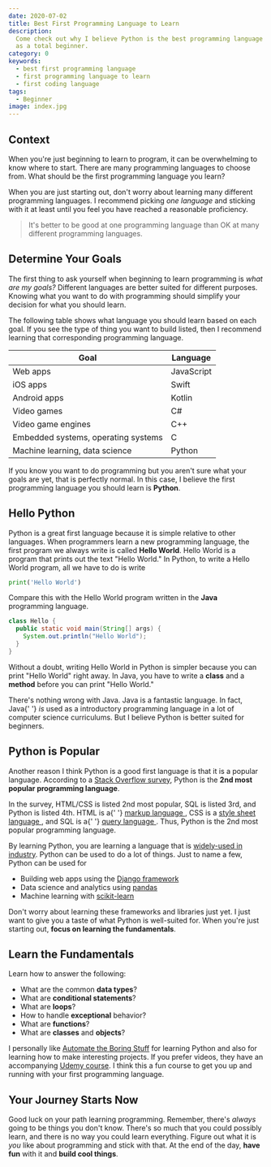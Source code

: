 ```yaml
---
date: 2020-07-02
title: Best First Programming Language to Learn
description:
  Come check out why I believe Python is the best programming language to learn
  as a total beginner.
category: 0
keywords:
  - best first programming language
  - first programming language to learn
  - first coding language
tags:
  - Beginner
image: index.jpg
---
```


## Context

When you're just beginning to learn to program, it can be overwhelming to know
where to start. There are many programming languages to choose from. What should
be the first programming language you learn?

When you are just starting out, don't worry about learning many different
programming languages. I recommend picking _one language_ and sticking with it
at least until you feel you have reached a reasonable proficiency.

> It's better to be good at one programming language than OK at many different
> programming languages.

## Determine Your Goals

The first thing to ask yourself when beginning to learn programming is _what are
my goals?_ Different languages are better suited for different purposes. Knowing
what you want to do with programming should simplify your decision for what you
should learn.

The following table shows what language you should learn based on each goal. If
you see the type of thing you want to build listed, then I recommend learning
that corresponding programming language.

| Goal                                | Language   |
| ----------------------------------- | ---------- |
| Web apps                            | JavaScript |
| iOS apps                            | Swift      |
| Android apps                        | Kotlin     |
| Video games                         | C#         |
| Video game engines                  | C++        |
| Embedded systems, operating systems | C          |
| Machine learning, data science      | Python     |

If you know you want to do programming but you aren't sure what your goals are
yet, that is perfectly normal. In this case, I believe the first programming
language you should learn is **Python**.

## Hello Python

Python is a great first language because it is simple relative to other
languages. When programmers learn a new programming language, the first program
we always write is called **Hello World**. Hello World is a program that prints
out the text "Hello World." In Python, to write a Hello World program, all we
have to do is write

```python
print('Hello World')
```

Compare this with the Hello World program written in the **Java** programming
language.

```java
class Hello {
  public static void main(String[] args) {
    System.out.println("Hello World");
  }
}
```

Without a doubt, writing Hello World in Python is simpler because you can print
"Hello World" right away. In Java, you have to write a **class** and a
**method** before you can print "Hello World."

<aside>
  <p>
    There's nothing wrong with Java. Java is a fantastic language. In fact, Java{' '}
    <em>is</em> used as a introductory programming language in a lot of computer
    science curriculums. But I believe Python is better suited for beginners.
  </p>
</aside>

## Python is Popular

Another reason I think Python is a good first language is that it is a popular
language. According to a
[Stack Overflow survey](https://insights.stackoverflow.com/survey/2020#most-popular-technologies),
Python is the **2nd most popular programming language**.

<aside>
  <p>
    In the survey, HTML/CSS is listed 2nd most popular, SQL is listed 3rd, and
    Python is listed 4th. HTML is a{' '}
    <a
      href="https://en.wikipedia.org/wiki/Markup_language"
      target="_blank"
      rel="noopener noreferrer"
    >
      markup language
    </a>
    , CSS is a <a
      href="https://en.wikipedia.org/wiki/Style_sheet_language"
      target="_blank"
      rel="noopener noreferrer"
    >
      style sheet language
    </a>, and SQL is a{' '}
    <a
      href="https://en.wikipedia.org/wiki/Query_language"
      target="_blank"
      rel="noopener noreferrer"
    >
      query language
    </a>
    . Thus, Python is the 2nd most popular programming language.
  </p>
</aside>

By learning Python, you are learning a language that is
[widely-used in industry](https://stackshare.io/python). Python can be used to
do a lot of things. Just to name a few, Python can be used for

- Building web apps using the [Django framework](https://www.djangoproject.com/)
- Data science and analytics using [pandas](https://pandas.pydata.org/)
- Machine learning with [scikit-learn](https://scikit-learn.org/stable/)

Don't worry about learning these frameworks and libraries just yet. I just want
to give you a taste of what Python is well-suited for. When you're just starting
out, **focus on learning the fundamentals**.

## Learn the Fundamentals

Learn how to answer the following:

- What are the common **data types**?
- What are **conditional statements**?
- What are **loops**?
- How to handle **exceptional** behavior?
- What are **functions**?
- What are **classes** and **objects**?

I personally like
[Automate the Boring Stuff](https://automatetheboringstuff.com/) for learning
Python and also for learning how to make interesting projects. If you prefer
videos, they have an accompanying
[Udemy course](https://www.udemy.com/course/automate/?couponCode=JUL2020FREE). I
think this a fun course to get you up and running with your first programming
language.

## Your Journey Starts Now

Good luck on your path learning programming. Remember, there's _always_ going to
be things you don't know. There's so much that you could possibly learn, and
there is no way you could learn everything. Figure out what it is _you_ like
about programming and stick with that. At the end of the day, **have fun** with
it and **build cool things**.
